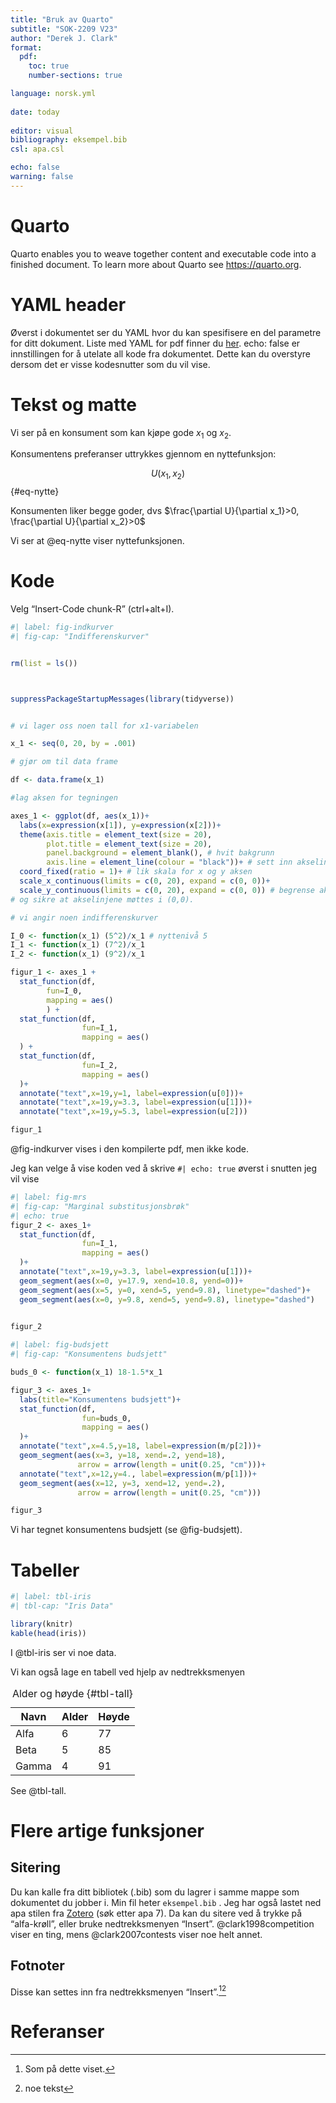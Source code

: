 ---
title: "Bruk av Quarto"
subtitle: "SOK-2209 V23"
author: "Derek J. Clark"
format:
  pdf:
    toc: true
    number-sections: true

language: norsk.yml
    
date: today
    
editor: visual
bibliography: eksempel.bib
csl: apa.csl

echo: false
warning: false
---

\newpage

# Quarto

Quarto enables you to weave together content and executable code into a finished document. To learn more about Quarto see <https://quarto.org>.

# YAML header

Øverst i dokumentet ser du YAML hvor du kan spesifisere en del parametre for ditt dokument. Liste med YAML for pdf finner du [her](https://quarto.org/docs/reference/formats/pdf.html). echo: false er innstillingen for å utelate all kode fra dokumentet. Dette kan du overstyre dersom det er visse kodesnutter som du vil vise.

# Tekst og matte

Vi ser på en konsument som kan kjøpe gode $x_1$ og $x_2$.

Konsumentens preferanser uttrykkes gjennom en nyttefunksjon:

$$
U(x_1,x_2)
$$ {#eq-nytte}

Konsumenten liker begge goder, dvs $\frac{\partial U}{\partial x_1}>0, \frac{\partial U}{\partial x_2}>0$

Vi ser at @eq-nytte viser nyttefunksjonen.

# Kode

Velg "Insert-Code chunk-R" (ctrl+alt+I).

```{r}
#| label: fig-indkurver
#| fig-cap: "Indifferenskurver"


rm(list = ls())



suppressPackageStartupMessages(library(tidyverse))


# vi lager oss noen tall for x1-variabelen

x_1 <- seq(0, 20, by = .001)

# gjør om til data frame

df <- data.frame(x_1)

#lag aksen for tegningen

axes_1 <- ggplot(df, aes(x_1))+
  labs(x=expression(x[1]), y=expression(x[2]))+
  theme(axis.title = element_text(size = 20),
        plot.title = element_text(size = 20),
        panel.background = element_blank(), # hvit bakgrunn
        axis.line = element_line(colour = "black"))+ # sett inn akselinjer
  coord_fixed(ratio = 1)+ # lik skala for x og y aksen
  scale_x_continuous(limits = c(0, 20), expand = c(0, 0))+
  scale_y_continuous(limits = c(0, 20), expand = c(0, 0)) # begrense aksene
# og sikre at akselinjene møttes i (0,0).

# vi angir noen indifferenskurver

I_0 <- function(x_1) (5^2)/x_1 # nyttenivå 5
I_1 <- function(x_1) (7^2)/x_1
I_2 <- function(x_1) (9^2)/x_1

figur_1 <- axes_1 + 
  stat_function(df,
        fun=I_0,
        mapping = aes()
        ) +
  stat_function(df,
                fun=I_1,
                mapping = aes()
  ) +
  stat_function(df,
                fun=I_2,
                mapping = aes()
  )+
  annotate("text",x=19,y=1, label=expression(u[0]))+
  annotate("text",x=19,y=3.3, label=expression(u[1]))+
  annotate("text",x=19,y=5.3, label=expression(u[2]))

figur_1
```

@fig-indkurver vises i den kompilerte pdf, men ikke kode.

\newpage

Jeg kan velge å vise koden ved å skrive `#| echo: true` øverst i snutten jeg vil vise

```{r}
#| label: fig-mrs
#| fig-cap: "Marginal substitusjonsbrøk"
#| echo: true
figur_2 <- axes_1+
  stat_function(df,
                fun=I_1,
                mapping = aes()
  )+
  annotate("text",x=19,y=3.3, label=expression(u[1]))+
  geom_segment(aes(x=0, y=17.9, xend=10.8, yend=0))+
  geom_segment(aes(x=5, y=0, xend=5, yend=9.8), linetype="dashed")+
  geom_segment(aes(x=0, y=9.8, xend=5, yend=9.8), linetype="dashed")
  

figur_2
```

```{r}
#| label: fig-budsjett
#| fig-cap: "Konsumentens budsjett"

buds_0 <- function(x_1) 18-1.5*x_1

figur_3 <- axes_1+
  labs(title="Konsumentens budsjett")+
  stat_function(df,
                fun=buds_0,
                mapping = aes()
  )+
  annotate("text",x=4.5,y=18, label=expression(m/p[2]))+
  geom_segment(aes(x=3, y=18, xend=.2, yend=18),
               arrow = arrow(length = unit(0.25, "cm")))+
  annotate("text",x=12,y=4., label=expression(m/p[1]))+
  geom_segment(aes(x=12, y=3, xend=12, yend=.2),
               arrow = arrow(length = unit(0.25, "cm")))

figur_3
```

Vi har tegnet konsumentens budsjett (se @fig-budsjett).

# Tabeller

```{r}
#| label: tbl-iris
#| tbl-cap: "Iris Data"

library(knitr)
kable(head(iris))

```

I @tbl-iris ser vi noe data.

Vi kan også lage en tabell ved hjelp av nedtrekksmenyen

| Navn  | Alder | Høyde |
|-------|-------|-------|
| Alfa  | 6     | 77    |
| Beta  | 5     | 85    |
| Gamma | 4     | 91    |

: Alder og høyde {#tbl-tall}

See @tbl-tall.

# Flere artige funksjoner

## Sitering

Du kan kalle fra ditt bibliotek (.bib) som du lagrer i samme mappe som dokumentet du jobber i. Min fil heter `eksempel.bib` . Jeg har også lastet ned apa stilen fra [Zotero](https://www.zotero.org/styles) (søk etter apa 7). Da kan du sitere ved å trykke på "alfa-krøll", eller bruke nedtrekksmenyen "Insert". @clark1998competition viser en ting, mens @clark2007contests viser noe helt annet.

## Fotnoter

Disse kan settes inn fra nedtrekksmenyen "Insert".[^1][^2]

[^1]: Som på dette viset.

[^2]: noe tekst

# Referanser
